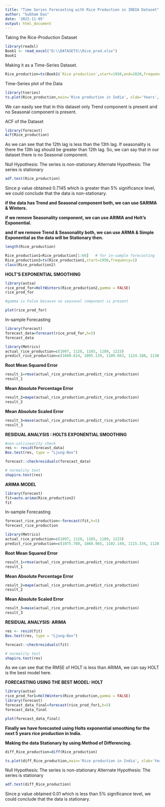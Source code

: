 ---
title: "Time Series Forecasting with Rice Production in INDIA Dataset"
author: "Subham Das"
date: '2022-11-05'
output: html_document
---


Taking the Rice-Production Dataset

```{r}
library(readxl)
Book1 <- read_excel("D:\\DATASETS\\Rice_prod.xlsx")
Book1
```

Making it as a Time-Series Dataset.

```{r}
Rice_production=ts(Book1$`Rice production`,start=1950,end=2020,frequency = 1)
```


Time-Series plot of the Data

```{r}
library(tseries)
ts.plot(Rice_production,main='Rice production in India', xlab='Years', ylab='Production', col='darkblue')
```
We can easily see that in this dataset only Trend component is present and no Seasonal component is present.



ACF of the Dataset

```{r}
library(forecast)
Acf(Rice_production)
```
As we can see that the 12th lag is less than the 13th lag.
If seasonality is there the 13th lag should be greater than 12th lag.
So, we can say that in our dataset there is no Seasonal component.



Null Hypothesis: The series is non-stationary
Alternate Hypothesis: The series is stationary


```{r}
adf.test(Rice_production)
```

Since p value obtained 0.7145 which is greater than 5% significance level, we could conclude that the data is non-stationary.



**if the data has Trend and Seasonal component both, we can use SARIMA & Winters.**

**if we remove Seasonality component, we can use ARIMA and Holt's Exponential.**

**and if we remove Trend & Seasonality both, we can use ARMA & Simple Exponential as the data will be Stationary then.**

```{r}
length(Rice_production)
```

```{r}
Rice_production1=Rice_production[1:66]   # for in-sample forecasting
Rice_production2=ts(Rice_production1,start=1950,frequency=1)
class(Rice_production2)
```


**HOLT'S EXPONENTIAL SMOOTHING**

```{r}
library(astsa)
rice_prod_for=HoltWinters(Rice_production2,gamma = FALSE) 
rice_prod_for

#gamma is False because no seasonal component is present
```


```{r}
plot(rice_prod_for)
```


In-sample Forecasting

```{r}
library(forecast)
forecast_data=forecast(rice_prod_for,h=5)
forecast_data
```


```{r}
library(Metrics)
actual_rice_production=c(1097, 1128, 1165, 1189, 1223)
predict_rice_production=c(1080.614, 1095.139, 1109.663, 1124.188, 1138.713)
```

**Root Mean Squared Error**

```{r}
result_1=rmse(actual_rice_production,predict_rice_production)
result_1
```

**Mean Absolute Percentage Error**

```{r}
result_2=mape(actual_rice_production,predict_rice_production)
result_2
```

**Mean Absolute Scaled Error**

```{r}
result_3=mase(actual_rice_production,predict_rice_production)
result_3
```


**RESIDUAL ANALYSIS : HOLTS EXPONENTIAL SMOOTHING**

```{r}
#non-coliinearity check
res <- resid(forecast_data)
Box.test(res, type = "Ljung-Box")
```


```{r}
forecast::checkresiduals(forecast_data)
```

```{r}
# normality test
shapiro.test(res)
```


**ARIMA MODEL**

```{r}
library(forecast)
fit=auto.arima(Rice_production2)
fit
```

In-sample Forecasting

```{r}
forecast_rice_production<-forecast(fit,h=5)
forecast_rice_production
```

```{r}
library(Metrics)
actual_rice_production=c(1097, 1128, 1165, 1189, 1223)
predict_rice_production=c(1075.780, 1088.965, 1102.149, 1115.334, 1128.519)
```


**Root Mean Squared Error**

```{r}
result_1=rmse(actual_rice_production,predict_rice_production)
result_1
```

**Mean Absolute Percentage Error**

```{r}
result_2=mape(actual_rice_production,predict_rice_production)
result_2
```

**Mean Absolute Scaled Error**

```{r}
result_3=mase(actual_rice_production,predict_rice_production)
result_3
```


**RESIDUAL ANALYSIS: ARIMA**

```{r}
res <- resid(fit)
Box.test(res, type = "Ljung-Box")
```

```{r}
forecast::checkresiduals(fit)
```

```{r}
# normality test
shapiro.test(res)
```


As we can see that the RMSE of HOLT is less than ARIMA, we can say HOLT is the best model here.

**FORECASTING USING THE BEST MODEL: HOLT**

```{r}
library(astsa)
rice_prod_for1=HoltWinters(Rice_production,gamma = FALSE)
library(forecast)
forecast_data_final=forecast(rice_prod_for1,h=5)
forecast_data_final
```

```{r}
plot(forecast_data_final)
```

**Finally we have forecasted using Holts exponential smoothing for the next 5 years rice production in India.**



**Making the data Stationary by using Method of Differencing.**

```{r}
diff_Rice_production=diff(Rice_production)
```

```{r}
ts.plot(diff_Rice_production,main='Rice production in India', xlab='Years', ylab='Production', col='darkblue')
```


Null Hypothesis: The series is non-stationary
Alternate Hypothesis: The series is stationary


```{r}
adf.test(diff_Rice_production)
```

Since p value obtained 0.01 which is less than 5% significance level, we could conclude that the data is stationary.